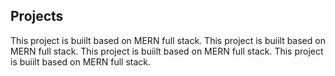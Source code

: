 ## Projects

<ProjectCard title="Disyney Plus Survey Form" link="https://calm-castle-69043.herokuapp.com/" bg="linear-gradient(to right, #113ccf 0%, #bd353b 100%)">
This project is buiilt based on MERN full stack.
</ProjectCard>

<ProjectCard title="Devloper Community" link="https://cherry-pie-24317.herokuapp.com/" bg="linear-gradient(to right, #ff6701 0%, grey 100%)">
This project is buiilt based on MERN full stack.
</ProjectCard>

<ProjectCard title="Disyney Plus Survey Form" link="https://calm-castle-69043.herokuapp.com/" bg="linear-gradient(to right, #D4145A 0%, #FBB03B 100%)">
This project is buiilt based on MERN full stack.
</ProjectCard>

<ProjectCard title="Disyney Plus Survey Form" link="https://calm-castle-69043.herokuapp.com/" bg="linear-gradient(to right, #D4145A 0%, #FBB03B 100%)">
This project is buiilt based on MERN full stack.
</ProjectCard>